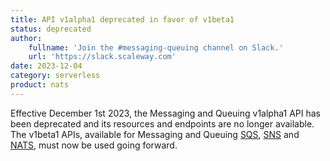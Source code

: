 ```yaml
---
title: API v1alpha1 deprecated in favor of v1beta1
status: deprecated
author:
    fullname: 'Join the #messaging-queuing channel on Slack.'
    url: 'https://slack.scaleway.com'
date: 2023-12-04
category: serverless
product: nats
---
```


Effective December 1st 2023, the Messaging and Queuing v1alpha1 API has been deprecated and its resources and endpoints are no longer available. The v1beta1 APIs, available for Messaging and Queuing [SQS](https://www.scaleway.com/en/developers/api/messaging-and-queuing/sqs-api/), [SNS](https://www.scaleway.com/en/developers/api/messaging-and-queuing/sns-api/) and [NATS](https://www.scaleway.com/en/developers/api/messaging-and-queuing/nats-api/), must now be used going forward.

